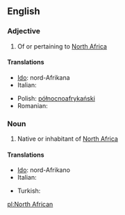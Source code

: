 ==English==

===Adjective===
{{en-adj|-|head=[[north|North]] [[African]]}}

# Of or pertaining to [[North Africa]]

====Translations====
{{trans-top|of or pertaining to North Africa}}
* [[Ido]]: nord-Afrikana
* Italian: {{t-|it|nordafricano}}
{{trans-mid}}
* Polish: [[północnoafrykański]] {{m}}
* Romanian: {{t-|ro|nord-african}}
{{trans-bottom}}

===Noun===
{{en-noun|head=[[north|North]] [[African]]}}

# Native or inhabitant of [[North Africa]]

====Translations====
{{trans-top|native or inhabitant of North Africa}}
* [[Ido]]: nord-Afrikano
* Italian: {{t-|it|nordafricano}}
{{trans-mid}}
* Turkish: {{t-|tr|Kuzey Afrikalı}}
{{trans-bottom}}

[[pl:North African]]